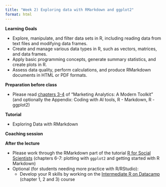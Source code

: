 ```yaml
---
title: "Week 2) Exploring data with RMarkdown and ggplot2"
format: html
---
```


<!--__Obtain business and data understanding, and explore data in R__-->

__Learning Goals__

- Explore, manipulate, and filter data sets in R, including reading data from text files and modifying data frames.
- Create and manage various data types in R, such as vectors, matrices, and data frames.
- Apply basic programming concepts, generate summary statistics, and create plots in R.
- Assess data quality, perform calculations, and produce RMarkdown documents in HTML or PDF formats.

__Preparation before class__

- Please read [chapters 3-4](https://dprep-book.hannesdatta.com/) of "Marketing Analytics: A Modern Toolkit" (and optionally the Appendix: Coding with AI tools, R - Markdown, R - ggplot2)

__Tutorial__

- Exploring Data with RMarkdown <!--(view [slides](tutorial/tutorial.html), view [complete tutorial](tutorial/intro-to-r.html))-->

__Coaching session__

__After the lecture__


- Please work through the RMarkdown part of the tutorial [R for Social Scientists](https://datacarpentry.org/r-socialsci/) (chapters 6-7: plotting with `ggplot2` and getting started with R Markdown)
- Optional (for students needing more practice with R/RStudio): 
  - Develop your R skills by working on the [Intermediate R on Datacamp](https://www.datacamp.com/courses/intermediate-r) (chapter 1, 2 and 3) course

